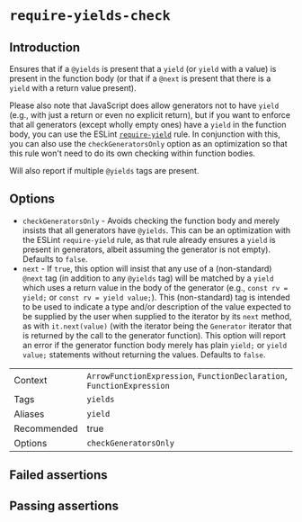 # `require-yields-check`

## Introduction

Ensures that if a `@yields` is present that a `yield` (or `yield` with a
value) is present in the function body (or that if a `@next` is present that
there is a `yield` with a return value present).

Please also note that JavaScript does allow generators not to have `yield`
(e.g., with just a return or even no explicit return), but if you want to
enforce that all generators (except wholly empty ones) have a `yield` in the
function body, you can use the ESLint
[`require-yield`](https://eslint.org/docs/rules/require-yield) rule. In
conjunction with this, you can also use the `checkGeneratorsOnly` option
as an optimization so that this rule won't need to do its own checking within
function bodies.

Will also report if multiple `@yields` tags are present.

## Options

- `checkGeneratorsOnly` - Avoids checking the function body and merely insists
    that all generators have `@yields`. This can be an optimization with the
    ESLint `require-yield` rule, as that rule already ensures a `yield` is
    present in generators, albeit assuming the generator is not empty).
    Defaults to `false`.
- `next` - If `true`, this option will insist that any use of a (non-standard)
    `@next` tag (in addition to any `@yields` tag) will be matched by a `yield`
    which uses a return value in the body of the generator (e.g.,
    `const rv = yield;` or `const rv = yield value;`). This (non-standard)
    tag is intended to be used to indicate a type and/or description of
    the value expected to be supplied by the user when supplied to the iterator
    by its `next` method, as with `it.next(value)` (with the iterator being
    the `Generator` iterator that is returned by the call to the generator
    function). This option will report an error if the generator function body
    merely has plain `yield;` or `yield value;` statements without returning
    the values. Defaults to `false`.

|||
|---|---|
|Context|`ArrowFunctionExpression`, `FunctionDeclaration`, `FunctionExpression`|
|Tags|`yields`|
|Aliases|`yield`|
|Recommended|true|
|Options|`checkGeneratorsOnly`|


## Failed assertions

<Assertions rule="requireYieldsCheck" />

## Passing assertions

<Assertions rule="requireYieldsCheck" passing />
